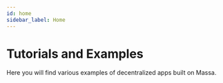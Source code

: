 ```yaml
---
id: home
sidebar_label: Home
---
```



# Tutorials and Examples

Here you will find various examples of decentralized apps built on Massa.

<FeatureList>
  <Feature
    url="./trading-bot"
    title="Trading Bot"
    content="Create an autonomous trading bot."
    icon="🤖"
  />
  <Feature
    url="https://github.com/massalabs/massa-sc-examples"
    title="Massa-sc-examples"
    content="A collection of example of Massa dApps."
    icon="📚"
  />
</FeatureList>
